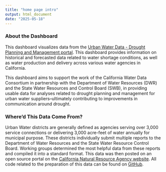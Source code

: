 ```yaml
---
title: "home page intro"
output: html_document
date: "2025-05-18"
---
```

### About the Dashboard

This dashboard visualizes data from the [Urban Water Data - Drought Planning and Management portal](https://data.cnra.ca.gov/dataset/urban-water-data-drought). This dashboard provides information on historical and forecasted data related to water shortage conditions, as well as water production and delivery across various water agencies in California. 

This dashboard aims to support the work of the California Water Data Consortium in partnership with the Department of Water Resources (DWR) and the State Water Resources and Control Board (SWB), in providing usable data for analyses related to drought planning and management for urban water suppliers--ultimately contributing to improvements in communication around drought.

### Where'd This Data Come From? 

Urban Water districts are generally defined as agencies serving over 3,000 service connections or delivering 3,000 acre-feet of water annually for municipal purpose. These districts individually submit multiple reports to the Department of Water Resources and the State Water Resource Control Board. Working groups determined the most helpful data from these reports and compiled it into a standard format. This data was then posted on an open source portal on the [California Natural Resource Agency website](https://data.cnra.ca.gov/dataset/urban-water-data-drought). All code related to the preparation of this data can be found on [GitHub](https://github.com/FlowWest/urban-water-drought-data).





